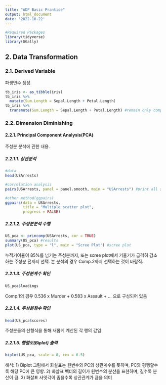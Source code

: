 ```yaml
---
title: "ADP Basic Prantice"
output: html_document
date: '2022-10-22'
---
```


```r
#Required Packages
library(tidyverse)
library(GGally)
```

## 2. Data Transformation

### 2.1. Derived Variable

파생변수 생성.
```r
tb_iris <- as_tibble(iris)
tb_iris %>%
  mutate(Sum.Length = Sepal.Length + Petal.Length)
tb_iris %>%
  transmute(Sum.Length = Sepal.Length + Petal.Length) #remain only computed variable
```

### 2.2. Dimension Diminishing

#### 2.2.1. Principal Component Analysis(PCA)

주성분 분석에 관한 내용.

##### 2.2.1.1. 상관분석
```r
#data
head(USArrests)

#correlation analysis
pairs(USArrests, panel = panel.smooth, main = "USArrests") #print all scatter plot

#other method(ggpairs)
ggpairs(data = USArrests,
        title = "Multiple scatter plot",
        progress = FALSE)
```

##### 2.2.1.2. 주성분분석 수행
```r
US_pca <- princomp(USArrests, cor = TRUE)
summary(US_pca) #results
plot(US_pca, type = "l", main = "Scree Plot") #scree plot
```

누적기여율이 85%를 넘기는 주성분까지,
또는 scree plot에서 기울기가 급격히 감소하는 주성분 전까지 선택.
본 분석의 경우 Comp.2까지 선택하는 것이 바람직.

##### 2.2.1.3. 주성분계수 확인
```r
US_pca$loadings
```
Comp.1의 경우 0.536 x Murder + 0.583 x Assault + ... 으로 구성되어 있음

##### 2.2.1.4. 주성분점수 확인
```r
head(US_pca$scores)
```
주성분들의 선형식을 통해 새롭게 계산된 각 행의 값임

##### 2.2.1.5. 행렬도(Biplot) 출력
```r
biplot(US_pca, scale = 0, cex = 0.5)
```

해석:
1) Biplot 그림에서 화살표는 원변수와 PC의 상관계수를 뜻하며, PC와 평행할수록 해당 PC에 큰 영향.
2) 화살표 벡터의 길이가 원변수의 분산을 표현하며, 길수록 분산이 큼.
3) 화살표 사잇각이 좁을수록 상관관계가 큼을 의미
